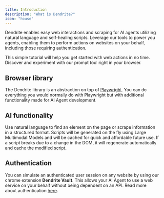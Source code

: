 ```yaml
---
title: Introduction
description: "What is Dendrite?"
icon: "house"
---
```



<BetaNote />

Dendrite enables easy web interactions and scraping for AI agents utilizing natural language and self-healing scripts. Leverage our tools to power you agents, enabling them to perform actions on websites on your behalf, including those requiring authentication.

<CardGroup>
  <Card title="Quickstart" icon="book" href="/getting-started">
    This simple tutorial will help you get started with web actions in no time.
  </Card>
  <Card
    title="Playground"
    icon="square-terminal"
    href="https://dendrite.se/app"
  >
    Discover and experiment with our prompt tool right in your browser.
  </Card>
</CardGroup>

## Browser library

The Dendrite library is an abstraction on top of [Playwright](https://playwright.dev/python/docs/intro). You can do everything you would normally do with Playwright but with additional functionality made for AI Agent development.

## AI functionality

Use natural language to find an element on the page or scrape information in a structured format. Scripts will be generated on the fly using Large Multimodal Models and will be cached for quick and affordable future use. If a script breaks due to a change in the DOM, it will regenerate automatically and cache the modified script.

## Authentication

You can simulate an authenticated user session on any website by using our chrome extension **Dendrite Vault**. This allows your AI Agent to use a web service on your behalf without being dependent on an API. Read more about authentication [here](/authentication).
